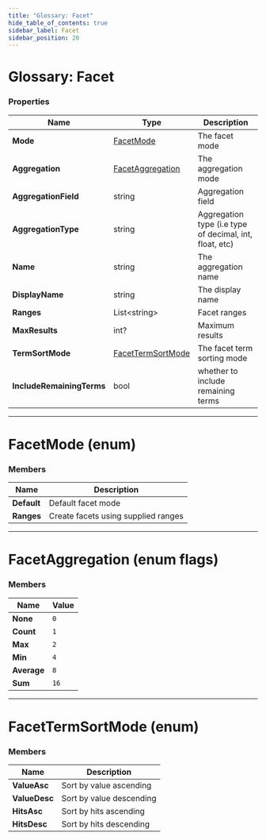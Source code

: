 ```yaml
---
title: "Glossary: Facet"
hide_table_of_contents: true
sidebar_label: Facet
sidebar_position: 20
---
```



# Glossary: Facet

### Properties

| Name | Type | Description |
| ------------- | ------------- | ----- |
| **Mode** | [FacetMode](../glossary/facet.mdx#facetmode-enum) | The facet mode |
| **Aggregation** | [FacetAggregation](../glossary/facet.mdx#facetaggregation-enum-flags) | The aggregation mode |
| **AggregationField** | string | Aggregation field |
| **AggregationType** | string | Aggregation type (i.e type of decimal, int, float, etc) |
| **Name** | string | The aggregation name |
| **DisplayName** | string | The display name |
| **Ranges** | List&lt;string&gt; | Facet ranges |
| **MaxResults** | int? | Maximum results |
| **TermSortMode** | [FacetTermSortMode](../glossary/facet.mdx#facettermsortmode-enum) | The facet term sorting mode |
| **IncludeRemainingTerms** | bool | whether to include remaining terms |

---

# FacetMode (enum)

### Members

| Name | Description |
| ---- | ----- |
| **Default** |  Default facet mode |
| **Ranges** | Create facets using supplied ranges |

---

# FacetAggregation (enum flags)

### Members

| Name | Value |
| ---- | ----- |
| **None** | `0` |
| **Count** | `1` |
| **Max** | `2` |
| **Min** | `4` |
| **Average** | `8` |
| **Sum** | `16` |

---

# FacetTermSortMode (enum)

### Members

| Name | Description |
| ---- | ----- |
| **ValueAsc** | Sort by value ascending |
| **ValueDesc** | Sort by value descending |
| **HitsAsc** | Sort by hits ascending |
| **HitsDesc** | Sort by hits descending |
